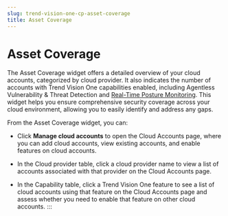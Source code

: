 ```yaml
---
slug: trend-vision-one-cp-asset-coverage
title: Asset Coverage
---
```

# Asset Coverage

The Asset Coverage widget offers a detailed overview of your cloud accounts, categorized by cloud provider. It also indicates the number of accounts with Trend Vision One capabilities enabled, including Agentless Vulnerability & Threat Detection and [Real-Time Posture Monitoring](real-time-threat-monitoring.mdx). This widget helps you ensure comprehensive security coverage across your cloud environment, allowing you to easily identify and address any gaps.

From the Asset Coverage widget, you can:

- Click **Manage cloud accounts** to open the Cloud Accounts page, where you can add cloud accounts, view existing accounts, and enable features on cloud accounts.

- In the Cloud provider table, click a cloud provider name to view a list of accounts associated with that provider on the Cloud Accounts page.

- In the Capability table, click a Trend Vision One feature to see a list of cloud accounts using that feature on the Cloud Accounts page and assess whether you need to enable that feature on other cloud accounts.
:::

